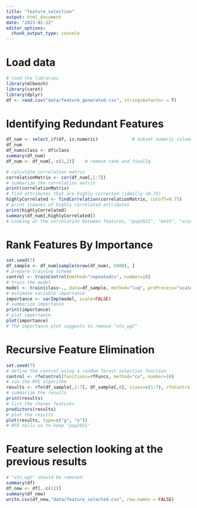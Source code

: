---
title: "feature_selection"
output: html_document
date: "2023-01-12"
editor_options: 
  chunk_output_type: console
---

# Load data

```{r}
# load the libraries
library(mlbench)
library(caret)
library(dplyr)
df <- read.csv("data/feature_generated.csv", stringsAsFactor = T)
```

# Identifying Redundant Features

```{r}
df_num <- select_if(df, is.numeric)             # Subset numeric columns with dplyr
df_num
df_num$class <- df$class
summary(df_num)
df_num <- df_num[,-c(1,2)]    # remove rank and finalIq

# calculate correlation matrix
correlationMatrix <- cor(df_num[,1:7])
# summarize the correlation matrix
print(correlationMatrix)
# find attributes that are highly corrected (ideally >0.75)
highlyCorrelated <- findCorrelation(correlationMatrix, cutoff=0.75)
# print indexes of highly correlated attributes
print(highlyCorrelated)
summary(df_num[,highlyCorrelated])
# Looking at the correlation between features, "pop2021", "math", "science" should be removed
```

# Rank Features By Importance

```{r}
set.seed(7)
df_sample <- df_num[sample(nrow(df_num), 5000), ]
# prepare training scheme
control <- trainControl(method="repeatedcv", number=10)
# train the model
model <- train(class~., data=df_sample, method="lvq", preProcess="scale", trControl=control)
# estimate variable importance
importance <- varImp(model, scale=FALSE)
# summarize importance
print(importance)
# plot importance
plot(importance)
# The importance plot suggests to remove "stu_wgt"
```

# Recursive Feature Elimination

```{r}
set.seed(7)
# define the control using a random forest selection function
control <- rfeControl(functions=rfFuncs, method="cv", number=10)
# run the RFE algorithm
results <- rfe(df_sample[,1:7], df_sample[,8], sizes=c(1:7), rfeControl=control)
# summarize the results
print(results)
# list the chosen features
predictors(results)
# plot the results
plot(results, type=c("g", "o"))
# RFE tells us to keep "pop2021"
```

# Feature selection looking at the previous results

```{r}
# "stu_wgt" should be removed
summary(df)
df_new <- df[,-c(12)]
summary(df_new)
write.csv(df_new,"data/feature_selected.csv", row.names = FALSE)
```

